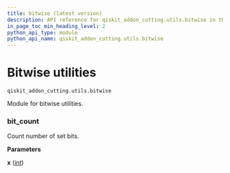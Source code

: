 ```yaml
---
title: bitwise (latest version)
description: API reference for qiskit_addon_cutting.utils.bitwise in the latest version of qiskit-addon-cutting
in_page_toc_min_heading_level: 2
python_api_type: module
python_api_name: qiskit_addon_cutting.utils.bitwise
---
```


<span id="module-qiskit_addon_cutting.utils.bitwise" />

<span id="bitwise-utilities-qiskit-addon-cutting-utils-bitwise" />

# Bitwise utilities

`qiskit_addon_cutting.utils.bitwise`

Module for bitwise utilities.

### bit\_count

<Function id="qiskit_addon_cutting.utils.bitwise.bit_count" github="https://github.com/Qiskit/qiskit-addon-cutting/tree/stable/0.10/qiskit_addon_cutting/utils/bitwise.py" signature="bit_count(x, /)">
  Count number of set bits.

  **Parameters**

  **x** ([*int*](https://docs.python.org/3/library/functions.html#int "(in Python v3.13)"))
</Function>

